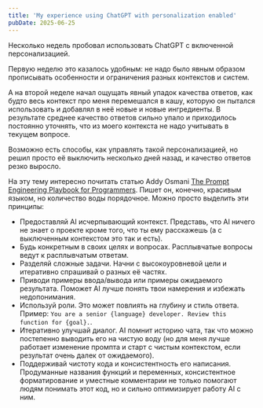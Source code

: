 ```yaml
---
title: 'My experience using ChatGPT with personalization enabled'
pubDate: 2025-06-25
---
```



<AlertNoteUntranslated />

Несколько недель пробовал использовать ChatGPT с включенной персонализацией.

Первую неделю это казалось удобным: не надо было явным образом прописывать особенности и ограничения разных контекстов и систем.

А на второй неделе начал ощущать явный упадок качества ответов, как будто весь контекст про меня перемешался в кашу, которую он пытался использовать и добавлял в неё новые и новые ингредиенты. В результате среднее качество ответов сильно упало и приходилось постоянно уточнять, что из моего контекста не надо учитывать в текущем вопросе.

Возможно есть способы, как управлять такой персонализацией, но решил просто её выключить несколько дней назад, и качество ответов резко выросло.

На эту тему интересно почитать статью Addy Osmani [The Prompt Engineering Playbook for Programmers](https://addyo.substack.com/p/the-prompt-engineering-playbook-for). Пишет он, конечно, красивым языком, но количество воды порядочное. Можно просто выделить эти принципы:

- Предоставляй AI исчерпывающий контекст. Представь, что AI ничего не знает о проекте кроме того, что ты ему расскажешь (а с выключенным контекстом это так и есть).
- Будь конкретным в своих целях и вопросах. Расплывчатые вопросы ведут к расплывчатым ответам.
- Разделяй сложные задачи. Начни с высокоуровневой цели и итеративно спрашивай о разных её частях.
- Приводи примеры ввода/вывода или примеры ожидаемого результата. Поможет AI лучше понять твои намерения и избежать недопонимания.
- Используй роли. Это может повлиять на глубину и стиль ответа. Пример: `You are a senior {language} developer. Review this function for {goal}.`.
- Итеративно улучшай диалог. AI помнит историю чата, так что можно постепенно выводить его на чистую воду (но для меня лучше работает изменение промпта и старт с чистым контекстом, если результат очень далек от ожидаемого).
- Поддерживай чистоту кода и консистентность его написания. Продуманные названия функций и переменных, консистентное форматирование и уместные комментарии не только помогают людям понимать этот код, но и сильно оптимизирует работу AI с ним.

